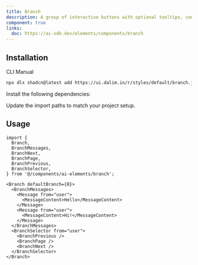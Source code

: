```yaml
---
title: Branch
description: A group of interactive buttons with optional tooltips, commonly used for message-level interbranch like copy, like, share, etc.
component: true
links:
  doc: https://ai-sdk.dev/elements/components/branch
---
```


<ComponentPreview
  name="branch-default"
  className="[&_.preview>[data-orientation=vertical]]:sm:max-w-[80%] **:[.preview]:min-h-[300px]"
  description="A set of action buttons with tooltips"
  align="start"
/>

## Installation

<CodeTabs>

<TabsList>
  <TabsTrigger value="cli">CLI</TabsTrigger>
  <TabsTrigger value="manual">Manual</TabsTrigger>
</TabsList>

<TabsContent value="cli">

```bash
npx dlx shadcn@latest add https://ui.dalim.in/r/styles/default/branch.json
```

</TabsContent>

<TabsContent value="manual">

<Steps>

<Step>Install the following dependencies:</Step>
 
<ComponentSource name="branch" title="components/ui/ai/branch.tsx" />

<Step>Update the import paths to match your project setup.</Step>

</Steps>

</TabsContent>

</CodeTabs>

## Usage

```tsx showLineNumbers
import {
  Branch,
  BranchMessages,
  BranchNext,
  BranchPage,
  BranchPrevious,
  BranchSelector,
} from '@/components/ai-elements/branch';
```

```tsx showLineNumbers
<Branch defaultBranch={0}>
  <BranchMessages>
    <Message from="user">
      <MessageContent>Hello</MessageContent>
    </Message>
    <Message from="user">
      <MessageContent>Hi!</MessageContent>
    </Message>
  </BranchMessages>
  <BranchSelector from="user">
    <BranchPrevious />
    <BranchPage />
    <BranchNext />
  </BranchSelector>
</Branch>
``` 